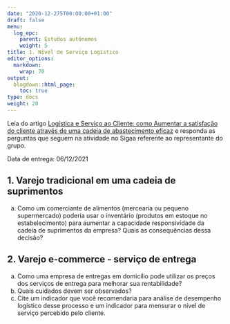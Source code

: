 ```yaml
---
date: "2020-12-275T00:00:00+01:00"
draft: false
menu:
  log_epc:
    parent: Estudos autônomos
    weight: 5
title: 1. Nível de Serviço Logístico
editor_options: 
  markdown: 
    wrap: 70
output: 
  blogdown::html_page:
    toc: true
type: docs
weight: 20
---
```


Leia do artigo [Logística e Serviço ao Cliente: como Aumentar a satisfação do cliente através de uma cadeia de abastecimento eficaz](https://github.com/retaoliveira/relements/raw/main/texto/servico_log.pdf) e responda as perguntas que seguem na atividade no Sigaa referente ao representante do grupo.

Data de entrega: 06/12/2021

## 1. Varejo tradicional em uma cadeia de suprimentos

a. Como um comerciante de alimentos (mercearia ou pequeno supermercado) poderia usar o inventário (produtos em estoque no estabelecimento) para aumentar a capacidade responsividade da cadeia de suprimentos da empresa? Quais as consequências dessa decisão?

## 2. Varejo e-commerce - serviço de entrega

a. Como uma empresa de entregas em domicílio pode utilizar os preços dos serviços de entrega para melhorar sua rentabilidade?
b. Quais cuidados devem ser observados?
c. Cite um indicador que você recomendaria para análise de desempenho logístico desse processo e um indicador para mensurar o nível de serviço percebido pelo cliente. 

